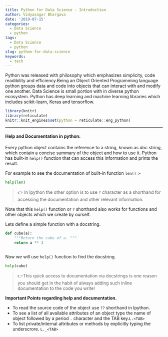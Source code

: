```yaml
---
title: Python for Data Science - Introduction
author: Vidyasagar Bhargava
date: '2019-07-15'
categories:
  - Data Science
  - python
tags:
  - Data Science
  - python
slug: python-for-data-science
keywords:
  - tech
---
```


Python was released with philosophy which emphasizes simplicity, code readibility and efficiency.Being an Object Oriented Programming language python groups data and code into objects
that can interact with and modify one another. Data Science is small portion with in diverse python ecosystem.  Python has deep learning and machine learning libraries which includes 
scikit-learn, Keras and tensorflow.  

```r
library(knitr)
library(reticulate)
knitr::knit_engines$set(python = reticulate::eng_python)
```


--------------------------------------------------

#### Help and Documentation in python:  

Every python object contains the reference to a string, known as *doc string*, which contain a concise summary of the object and  how to use it. Python has built-in `help()` function that can access this information and prints the result.  

For example to see the documentation of built-in function `len()` :-  
 

```python
help(len)
```


> 👉 In Ipython the other option is to use `?` character as a shorthand for accessing the documentation and other relevant information.  


Note that this `help()` function or `?` shorthand also works for functions and other objects which we create by ourself.    

Lets define a simple function with a docstring.  

```python
def cube(a):
    """Return the cube of a. """
    return a ** 3
    
```


Now we will use `help()` function to find the docstring.  

```python
help(cube)
```


> 👉This quick access to documentation via docstrings is one reason you should get in the habit of always adding such inline documentation to the code you write!


**Important Points regarding help and documentation.**    

- To read the source code of the object use `??` shorthand in Ipython.      
- To see a list of all available attributes of an object type the name of object followed by a period `.` character and the TAB key.`L.<TAB>`
- To list private/internal attributes or methods by explicitly typing the underscrore. `L._<TAB>`







